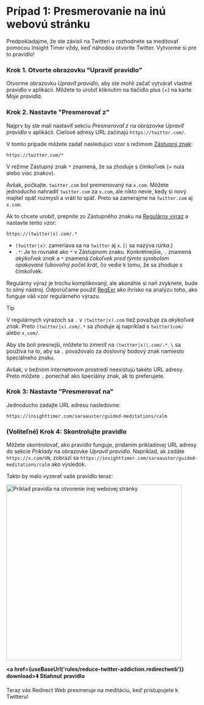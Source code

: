
# Prípad 1: Presmerovanie na inú webovú stránku

Predpokladajme, že ste závislí na Twitteri a rozhodnete sa meditovať pomocou Insight Timer vždy, keď náhodou otvoríte Twitter. Vytvorme si pre to pravidlo!

### Krok 1. Otvorte obrazovku "Upraviť pravidlo"

Otvorme obrazovku *Upraviť pravidlo*, aby ste mohli začať vytvárať vlastné pravidlo v aplikácii. Môžete to urobiť kliknutím na tlačidlo plus (+) na karte *Moje pravidlá*.

### Krok 2. Nastavte "Presmerovať z"

Najprv by ste mali nastaviť sekciu *Presmerovať z* na obrazovke *Upraviť pravidlo* v aplikácii. Cieľové adresy URL začínajú `https://twitter.com/`.

V tomto prípade môžete zadať nasledujúci vzor s režimom [Zástupný znak](/rule-settings#url-pattern-wildcard):

```
https://twitter.com/*
```

V režime Zástupný znak `*` znamená, že sa zhoduje s čímkoľvek (= nula alebo viac znakov).

Avšak, počkajte. `twitter.com` bol premenovaný na `x.com`. Môžete jednoducho nahradiť `twitter.com` za `x.com`, ale nikto nevie, kedy si nový majiteľ opäť rozmyslí a vráti to späť. Preto sa zamerajme na `twitter.com` aj `x.com`.

Ak to chcete urobiť, prepnite zo Zástupného znaku na [Regulárny výraz](/rule-settings#url-pattern-regular-expression) a nastavte tento vzor:

```
https://(twitter|x).com/.*
```

* `(twitter|x)`: zameriava sa na `twitter` aj `x`. (`|` sa nazýva *rúrka*.)
* `.*`: Je to rovnaké ako `*` v Zástupnom znaku. Konkrétnejšie, `.` znamená *akýkoľvek znak* a `*` znamená *čokoľvek pred týmto symbolom opakované ľubovoľný počet krát*, čo vedie k tomu, že sa zhoduje s čímkoľvek.

Regulárny výraz je trochu komplikovaný, ale akonáhle si naň zvyknete, bude to silný nástroj. Odporúčame použiť [RegExr](https://regexr.com) ako ihrisko na analýzu toho, ako funguje váš vzor regulárneho výrazu.

> [!TIP]
> V regulárnych výrazoch sa `.` v `(twitter|x).com` tiež považuje za *akýkoľvek znak*. Preto `(twitter|x).com/.*` sa zhoduje aj napríklad s `twitter1com/` alebo `x_com/`.
> 
> Aby ste boli presnejší, môžete to zmeniť na `(twitter|x)\.com/.*`. `\` sa používa na to, aby sa `.` považovalo za doslovný bodový znak namiesto špeciálneho znaku.
> 
> Avšak, v bežnom internetovom prostredí neexistujú takéto URL adresy. Preto môžete `.` ponechať ako špeciálny znak, ak to preferujete.

### Krok 3: Nastavte "Presmerovať na"

Jednoducho zadajte URL adresu nasledovne:

```
https://insighttimer.com/saraauster/guided-meditations/calm
```

### (Voliteľné) Krok 4: Skontrolujte pravidlo

Môžete skontrolovať, ako pravidlo funguje, pridaním príkladovej URL adresy do sekcie *Príklady* na obrazovke *Upraviť pravidlo*. Napríklad, ak zadáte `https://x.com/UN`, zobrazí sa `https://insighttimer.com/saraauster/guided-meditations/calm` ako výsledok.

Takto by malo vyzerať vaše pravidlo teraz:

<Image src={RuleCreationOpenAnotherWebsiteRulePreview} alt="Príklad pravidla na otvorenie inej webovej stránky" height="460" hasRoundedCorners hasShadow />

**<a href={useBaseUrl('rules/reduce-twitter-addiction.redirectweb')} download>⬇️ Stiahnuť pravidlo</a>**

Teraz vás Redirect Web presmeruje na meditáciu, keď pristupujete k Twitteru!
